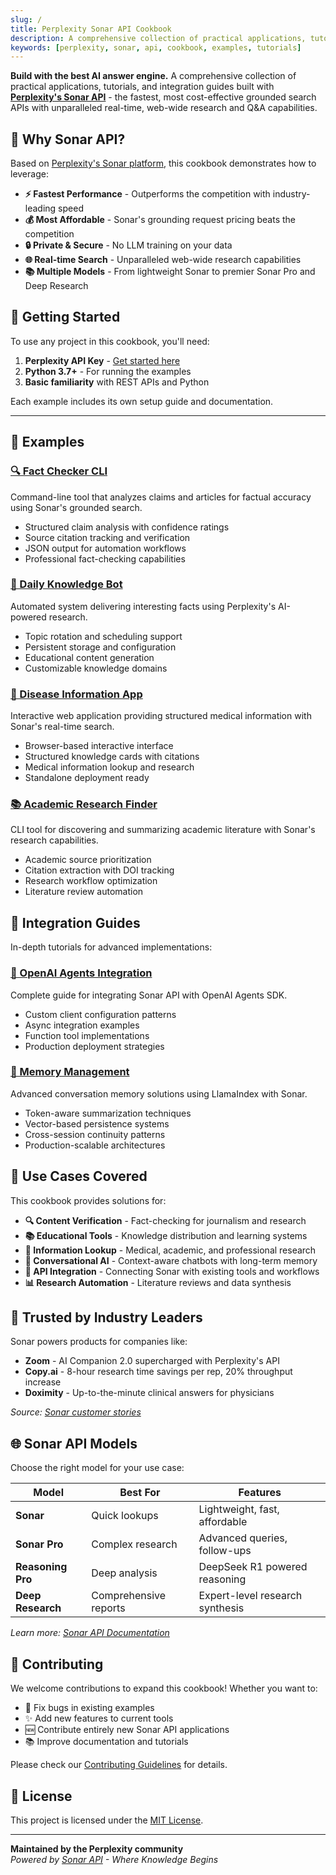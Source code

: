 ```yaml
---
slug: /
title: Perplexity Sonar API Cookbook
description: A comprehensive collection of practical applications, tutorials, and integration guides for Perplexity's Sonar API
keywords: [perplexity, sonar, api, cookbook, examples, tutorials]
---
```


**Build with the best AI answer engine.** A comprehensive collection of practical applications, tutorials, and integration guides built with [**Perplexity's Sonar API**](https://sonar.perplexity.ai/) - the fastest, most cost-effective grounded search APIs with unparalleled real-time, web-wide research and Q&A capabilities.

## 🌟 Why Sonar API?

Based on [Perplexity's Sonar platform](https://sonar.perplexity.ai/), this cookbook demonstrates how to leverage:

- **⚡ Fastest Performance** - Outperforms the competition with industry-leading speed
- **💰 Most Affordable** - Sonar's grounding request pricing beats the competition  
- **🔒 Private & Secure** - No LLM training on your data
- **🌐 Real-time Search** - Unparalleled web-wide research capabilities
- **📚 Multiple Models** - From lightweight Sonar to premier Sonar Pro and Deep Research

## 🚀 Getting Started

To use any project in this cookbook, you'll need:

1. **Perplexity API Key** - [Get started here](https://docs.perplexity.ai/home)
2. **Python 3.7+** - For running the examples
3. **Basic familiarity** with REST APIs and Python

Each example includes its own setup guide and documentation.

---

## 🔧 Examples

### [🔍 Fact Checker CLI](cookbook/examples/fact-checker-cli/)
Command-line tool that analyzes claims and articles for factual accuracy using Sonar's grounded search.
- Structured claim analysis with confidence ratings
- Source citation tracking and verification
- JSON output for automation workflows
- Professional fact-checking capabilities

### [🤖 Daily Knowledge Bot](cookbook/examples/daily-knowledge-bot/)
Automated system delivering interesting facts using Perplexity's AI-powered research.
- Topic rotation and scheduling support
- Persistent storage and configuration
- Educational content generation
- Customizable knowledge domains

### [🏥 Disease Information App](cookbook/examples/disease-qa/)
Interactive web application providing structured medical information with Sonar's real-time search.
- Browser-based interactive interface
- Structured knowledge cards with citations
- Medical information lookup and research
- Standalone deployment ready

### [📚 Academic Research Finder](cookbook/examples/research-finder/)
CLI tool for discovering and summarizing academic literature with Sonar's research capabilities.
- Academic source prioritization
- Citation extraction with DOI tracking
- Research workflow optimization
- Literature review automation

## 📖 Integration Guides

In-depth tutorials for advanced implementations:

### [🔗 OpenAI Agents Integration](cookbook/articles/openai-agents-integration/)
Complete guide for integrating Sonar API with OpenAI Agents SDK.
- Custom client configuration patterns
- Async integration examples
- Function tool implementations
- Production deployment strategies

### [🧠 Memory Management](cookbook/articles/memory-management/)
Advanced conversation memory solutions using LlamaIndex with Sonar.
- Token-aware summarization techniques
- Vector-based persistence systems
- Cross-session continuity patterns
- Production-scalable architectures

## 🎯 Use Cases Covered

This cookbook provides solutions for:

- **🔍 Content Verification** - Fact-checking for journalism and research
- **📚 Educational Tools** - Knowledge distribution and learning systems
- **🏥 Information Lookup** - Medical, academic, and professional research
- **🤖 Conversational AI** - Context-aware chatbots with long-term memory
- **🔗 API Integration** - Connecting Sonar with existing tools and workflows
- **📊 Research Automation** - Literature reviews and data synthesis

## 🏢 Trusted by Industry Leaders

Sonar powers products for companies like:
- **Zoom** - AI Companion 2.0 supercharged with Perplexity's API
- **Copy.ai** - 8-hour research time savings per rep, 20% throughput increase
- **Doximity** - Up-to-the-minute clinical answers for physicians

*Source: [Sonar customer stories](https://sonar.perplexity.ai/)*

## 🌐 Sonar API Models

Choose the right model for your use case:

| Model | Best For | Features |
|-------|----------|----------|
| **Sonar** | Quick lookups | Lightweight, fast, affordable |
| **Sonar Pro** | Complex research | Advanced queries, follow-ups |
| **Reasoning Pro** | Deep analysis | DeepSeek R1 powered reasoning |
| **Deep Research** | Comprehensive reports | Expert-level research synthesis |

*Learn more: [Sonar API Documentation](https://docs.perplexity.ai/home)*

## 🤝 Contributing

We welcome contributions to expand this cookbook! Whether you want to:

- 🐛 Fix bugs in existing examples
- ✨ Add new features to current tools
- 🆕 Contribute entirely new Sonar API applications
- 📚 Improve documentation and tutorials

Please check our [Contributing Guidelines](https://github.com/ppl-ai/api-cookbook/blob/main/CONTRIBUTING.md) for details.

## 📄 License

This project is licensed under the [MIT License](https://github.com/ppl-ai/api-cookbook/blob/main/LICENSE).

---

**Maintained by the Perplexity community**  
*Powered by [Sonar API](https://sonar.perplexity.ai/) - Where Knowledge Begins* 